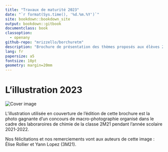 ```yaml
---
title: "Travaux de maturité 2023"
date: "`r format(Sys.time(), '%d.%m.%Y')`"
site: bookdown::bookdown_site
output: bookdown::gitbook
documentclass: book
classoption:
  - openany
github-repo: "mrizzello/borchuretm"
description: "Brochure de présentation des thèmes proposés aux élèves 2M du GNLC"
lang: fr
papersize: a5
fontsize: 10pt
geometry: margin=20mm
---
```


# L'illustration 2023 {-}

<img id="cover" src="cover.jpg" alt="Cover image" />

L'illustration utilisée en couverture de l'édition de cette brochure est la photo gagnante d'un concours de macro-photographie organisé dans le cadre des laboraroires de chimie de la classe 2M21 pendant l'année scolaire 2021-2022.

Nos félicitations et nos remerciements vont aux auteurs de cette image : Élise Rollier et Yann Lopez (3M21).